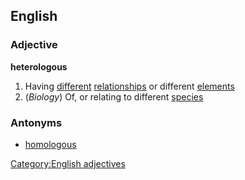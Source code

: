 ==English==
===Adjective===
'''heterologous'''
#Having [[different]] [[relationship]]s or different [[element]]s
#(''Biology'') Of, or relating to different [[species]]
===Antonyms===
*[[homologous]]
[[Category:English adjectives]]